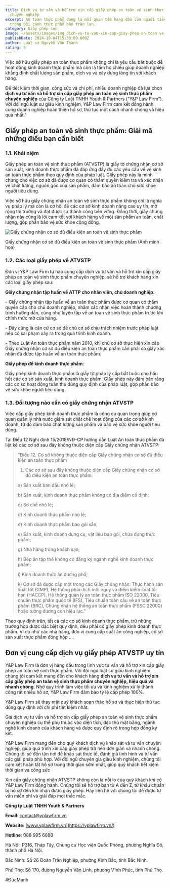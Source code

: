 ```yaml
---
title: Dịch vụ tư vấn và hỗ trợ xin cấp giấy phép an toàn vệ sinh thực phẩm
  chuyên nghiệp
excerpt: An toàn thực phẩm đang là mối quan tâm hàng đầu của người tiêu dùng
  trong bối cảnh thực phẩm bẩn tràn lan.
category: Giấy phép con
image: ~/assets/images/img_dich-vu-tu-van-xin-cap-giay-phep-an-toan-ve-sinh-thuc-pham.jpg
publishDate: 2024-10-04T15:38:00.000Z
author: Luật sư Nguyễn Văn Thành
rating: 5
---
```

Việc sở hữu giấy phép an toàn thực phẩm không chỉ là yêu cầu bắt buộc để hoạt động kinh doanh thực phẩm mà còn là tấm hộ chiếu giúp doanh nghiệp khẳng định chất lượng sản phẩm, dịch vụ và xây dựng lòng tin với khách hàng.

Để tiết kiệm thời gian, công sức và chi phí, nhiều doanh nghiệp đã lựa chọn **dịch vụ tư vấn và hỗ trợ xin cấp giấy phép an toàn vệ sinh thực phẩm chuyên nghiệp** của Công ty Luật TNHH Youth & Partners (“Y&P Law Firm”). Với đội ngũ luật sư giàu kinh nghiệm, Y&P Law Firm cam kết đồng hành cùng doanh nghiệp hoàn thiện hồ sơ, thủ tục một cách nhanh chóng và hiệu quả nhất."

## Giấy phép an toàn vệ sinh thực phẩm: Giải mã những điều bạn cần biết

### 1.1. Khái niệm

Giấy phép an toàn vệ sinh thực phẩm (ATVSTP) là giấy tờ chứng nhận cơ sở sản xuất, kinh doanh thực phẩm đã đáp ứng đầy đủ các yêu cầu về vệ sinh an toàn thực phẩm theo quy định của pháp luật. Giấy phép này là minh chứng cho việc cơ sở đã được cơ quan có thẩm quyền kiểm tra và xác nhận về chất lượng, nguồn gốc của sản phẩm, đảm bảo an toàn cho sức khỏe người tiêu dùng.

Việc sở hữu giấy chứng nhận an toàn vệ sinh thực phẩm không chỉ là nghĩa vụ pháp lý mà còn là cơ hội để các cơ sở kinh doanh nâng cao uy tín, mở rộng thị trường và đạt được sự thành công bền vững. Đồng thời, giấy chứng nhận này cũng là lời cam kết với khách hàng về một sản phẩm an toàn, chất lượng, góp phần bảo vệ sức khỏe cộng đồng.

![Giấy chứng nhận cơ sở đủ điều kiện an toàn vệ sinh thực phẩm](~/assets/images/giấy-chứng-nhận-cơ-sở-đủ-điều-kiện-an-toàn-vệ-sinh-thực-phẩm.png "Giấy chứng nhận cơ sở đủ điều kiện an toàn vệ sinh thực phẩm")

Giấy chứng nhận cơ sở đủ điều kiện an toàn vệ sinh thực phẩm (Ảnh minh họa)

### 1.2. Các loại giấy phép về ATVSTP 

Đơn vị Y&P Law Firm tự hào cung cấp dịch vụ tư vấn và hỗ trợ xin cấp giấy phép an toàn vệ sinh thực phẩm chuyên nghiệp, sẽ hỗ trợ khách hàng xin các loại giấy phép sau:

**Giấy chứng nhận tập huấn về ATTP cho nhân viên, chủ doanh nghiệp:**

\- Giấy chứng nhận tập huấn về an toàn thực phẩm được cơ quan có thẩm quyền cấp cho chủ doanh nghiệp, nhằm xác nhận việc hoàn thành chương trình hướng dẫn, cũng như luyện tập về an toàn vệ sinh thực phẩm trước khi chính thức mở cửa hàng. 

\- Đây cũng là căn cứ cơ sở để chủ cơ sở chịu trách nhiệm trước pháp luật nếu có sai phạm xảy ra trong quá trình kinh doanh. 

\- Theo Luật An toàn thực phẩm năm 2010, khi chủ cơ sở thực hiện xin cấp Giấy chứng nhận cơ sở đủ điều kiện an toàn thực phẩm cần phải có giấy xác nhận đã được tập huấn về an toàn thực phẩm.

**Giấy phép để kinh doanh thực phẩm**: 

Giấy phép kinh doanh thực phẩm là giấy tờ pháp lý cấp bắt buộc cho hầu hết các cơ sở sản xuất, kinh doanh thực phẩm. Giấy phép này đảm bảo rằng các cơ sở hoạt động tuân thủ đúng quy định của pháp luật, góp phần bảo vệ sức khỏe người tiêu dùng.

### 1.3. Đối tượng nào cần có giấy chứng nhận ATVSTP

Việc cấp giấy phép kinh doanh thực phẩm là công cụ quan trọng giúp cơ quan quản lý nhà nước giám sát chặt chẽ hoạt động của các cơ sở kinh doanh, từ đó đảm bảo chất lượng sản phẩm và bảo vệ sức khỏe người tiêu dùng.

Tại Điều 12 Nghị định 15/2018/NĐ-CP hướng dẫn Luật An toàn thực phẩm đã liệt kê các cơ sở sau đây không thuộc diện cấp Giấy chứng nhận ATVSTP:

> "Điều 12. Cơ sở không thuộc diện cấp Giấy chứng nhận cơ sở đủ điều kiện an toàn thực phẩm
>
> 1. Các cơ sở sau đây không thuộc diện cấp Giấy chứng nhận cơ sở đủ điều kiện an toàn thực phẩm:
>
> a) Sản xuất ban đầu nhỏ lẻ;
>
> b) Sản xuất, kinh doanh thực phẩm không có địa điểm cố định;
>
> c) Sơ chế nhỏ lẻ;
>
> d) Kinh doanh thực phẩm nhỏ lẻ;
>
> đ) Kinh doanh thực phẩm bao gói sẵn;
>
> e) Sản xuất, kinh doanh dụng cụ, vật liệu bao gói, chứa đựng thực phẩm;
>
> g) Nhà hàng trong khách sạn;
>
> h) Bếp ăn tập thể không có đăng ký ngành nghề kinh doanh thực phẩm;
>
> i) Kinh doanh thức ăn đường phố; 
>
> k) Cơ sở đã được cấp một trong các Giấy chứng nhận: Thực hành sản xuất tốt (GMP), Hệ thống phân tích mối nguy và điểm kiểm soát tới hạn (HACCP), Hệ thống quản lý an toàn thực phẩm ISO 22000, Tiêu chuẩn thực phẩm quốc tế (IFS), Tiêu chuẩn toàn cầu về an toàn thực phẩm (BRC), Chứng nhận hệ thống an toàn thực phẩm (FSSC 22000) hoặc tương đương còn hiệu lực."

Theo quy định trên, tất cả các cơ sở kinh doanh thực phẩm, trừ những trường hợp được đặc biệt quy định, đều phải có giấy phép kinh doanh thực phẩm. Ví dụ như các nhà hàng, đơn vị cung cấp suất ăn công nghiệp, cơ sở sản xuất thực phẩm đóng hộp ….

## Đơn vị cung cấp dịch vụ giấy phép ATVSTP uy tín

Y&P Law Firm là đơn vị hàng đầu trong lĩnh vực tư vấn và hỗ trợ xin cấp giấy phép an toàn vệ sinh thực phẩm. Với đội ngũ luật sư giàu kinh nghiệm, chúng tôi cam kết mang đến cho khách hàng **dịch vụ tư vấn và hỗ trợ xin cấp giấy phép an toàn vệ sinh thực phẩm chuyên nghiệp, hiệu quả và nhanh chóng**. Nhờ quy trình làm việc tối ưu và kinh nghiệm xử lý thành công rất nhiều hồ sơ, Y&P Law Firm đảm bảo tỷ lệ cấp phép 100%.

Y&P Law Firm sẽ thay mặt quý khách soạn thảo hồ sơ và thực hiện thủ tục đúng quy định với chi phí tiết kiệm nhất.

Giá dịch vụ tư vấn và hỗ trợ xin cấp giấy phép an toàn vệ sinh thực phẩm chuyên nghiệp cụ thể phụ thuộc vào diện tích, đặc thù mặt bằng, ngành nghề kinh doanh của khách hàng và được quy định rõ trong hợp đồng ký kết.

Y&P Law Firm mang đến cho quý khách dịch vụ khảo sát và tư vấn chuyên nghiệp, giúp quá trình xin cấp giấy phép trở nên đơn giản và nhanh chóng. Chúng tôi sẽ đến tận nơi để khảo sát thực tế, đánh giá tình hình và tư vấn các giải pháp phù hợp. Với đội ngũ chuyên gia giàu kinh nghiệm, chúng tôi cam kết hoàn tất hồ sơ trong thời gian sớm nhất, giúp quý khách tiết kiệm thời gian và công sức

Xin cấp giấy chứng nhận ATVSTP không còn là nỗi lo của quý khách khi có Y&P Law Firm đồng hành. Chúng tôi sẽ hỗ trợ bạn từ A đến Z, từ khâu chuẩn bị hồ sơ đến khi nhận được giấy phép. Hãy liên hệ với chúng tôi để được tư vấn miễn phí và giải đáp mọi thắc mắc.



**Công ty Luật TNHH Youth & Partners**

**Email**: contact@yplawfirm.vn

**Website**: [www.yplawfirm.vn](https://yplawfirm.vn/)

**Hotline**: 088 995 6888

Hà Nội: P316, Tháp Tây, Chung cư Học viện Quốc Phòng, phường Nghĩa Đô, thành phố Hà Nội.

Bắc Ninh: Số 26 Đoàn Trần Nghiệp, phường Kinh Bắc, tỉnh Bắc Ninh.

Phú Thọ: Số 170, đường Nguyễn Văn Linh, phường Vĩnh Phúc, tỉnh Phú Thọ.

\#ĐứcMạnh
